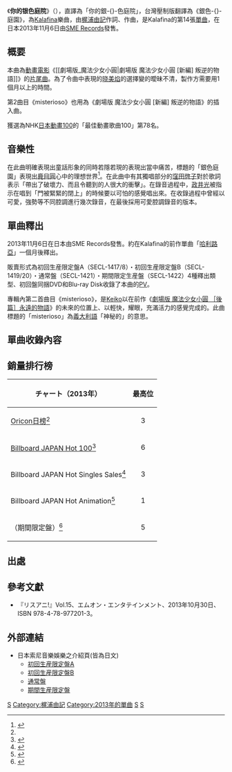 {{NoteTA
|1=zh-cn:你的银色庭院; zh-hk:妳的銀色庭院; zh-tw:銀色庭園; zh-sg:你的银色庭院;
}}
{{Infobox Single 
| Name            = 銀色庭園<br>{{lang|ja|君の銀の庭}}
| Artist          = [[Kalafina|Kalafina]]
| Album           = 
| A-side          =銀色庭園
| B-side          = misterioso<br />追憶
| Released        = 2013年11月6日
| Format          = [[單曲|MAXI單曲]]
| Recorded        = 
| Genre           = [[J-POP|J-POP]]、[[動畫歌曲|動畫歌曲]]
| Length          = 18分52秒<ref name="tower">{{Cite web|date=|url=http://tower.jp/item/3299259/|title=君の銀の庭 ［CD+DVD］＜初回生産限定盤A＞|work=|author=|publisher=[[タワーレコード|タワーレコード]]|accessdate=2013-11-15}}</ref>
| Label           = [[SME_Records|SME Records]]
| Writer          = [[梶浦由記|梶浦由記]]
| Producer        = 梶浦由記
| Certification   =
| Chart position  = * 3位{{smaller|（[[オリコンチャート|Oricon日榜]]）}}<ref name="oricon">{{Cite web|url=http://www.oricon.co.jp/prof/artist/442690/products/music/1042378/1/|title=君の銀の庭（初回生産限定盤A） |work=ORICON STYLE |author=|publisher=[[オリコン|オリコン]]|accessdate=2013-11-15}}</ref>
| Last single     = [[哈利路亞_(Kalafina單曲)|哈利路亞]]<br />（2013年）
| This single     = '''銀色庭園'''<br />（2013年）
| Next single     = [[heavenly_blue|heavenly blue]]<br />（2014年）
| Misc = 
}}
《'''你的银色庭院'''》（{{jpn|j='''君の銀の庭'''|kn=きみのぎんのにわ}}），直譯為「你的銀-{}-色庭院」，台灣壓制版翻譯為《銀色-{}-庭園》，為[[Kalafina|Kalafina]]樂曲，由[[梶浦由記|梶浦由記]]作詞、作曲，是Kalafina的第14張[[單曲|單曲]]，在日本2013年11月6日由[[SME_Records|SME Records]]發售。

== 概要 ==
本曲為[[動畫電影|動畫電影]]《[[劇場版_魔法少女小圓|劇場版 魔法少女小圓 [新編] 叛逆的物語]]》的[[主題曲|片尾曲]]。為了令曲中表現的[[晓美焰|晓美焰]]的選擇變的曖昧不清，製作方需要用1個月以上的時間{{sfn|リスアニ!|p=29}}。

第2曲目《misterioso》也用為《劇場版 魔法少女小圓 [新編] 叛逆的物語》的插入曲。

獲選為NHK[[日本動畫100|日本動畫100]]的「最佳動畫歌曲100」第78名。

== 音樂性 ==
在此曲明確表現出童話形象的同時若隱若現的表現出當中痛苦，標題的「銀色庭園」表現出[[鹿目圓|鹿目圓]]心中的理想世界<ref>{{Cite journal|journal=[[声優アニメディア|声優アニメディア]]|issue=2013年12月号|pages=|author=|date=2013-11-09|publisher=[[学研パブリッシング|学研パブリッシング]]}}</ref>。在此曲中有其獨唱部分的[[窪田啓子|窪田啓子]]對於歌詞表示「帶出了破壞力、而且令聽到的人很大的衝擊」。{{sfn|リスアニ!|p=21}}在錄音過程中，[[政井光|政井光]]被指示在唱到「門被緊緊的閉上」的時候要以可怕的感覺唱出來{{sfn|リスアニ!|p=22}}。在收錄過程中曾經以可愛，強勢等不同腔調進行幾次錄音，在最後採用可愛腔調錄音的版本{{sfn|リスアニ!|p=22}}。

== 單曲釋出 ==
2013年11月6日在日本由SME Records發售。約在Kalafina的前作單曲「[[哈利路亞_(Kalafina單曲)|哈利路亞]]」一個月後釋出。

販賣形式為初回生産限定盤A（SECL-1417/8）・初回生産限定盤B（SECL-1419/20）・通常盤（SECL-1421）・期間限定生産盤（SECL-1422）4種釋出類型、初回盤同捆DVD和Blu-ray Disk收錄了本曲的[[音樂影片|PV]]。

專輯內第二首曲目《misterioso》，是[[窪田啓子|Keiko]]以在前作《[[劇場版 魔法少女小圓|劇場版 魔法少女小圓
［後篇］永遠的物語]]》的未來的位置上、以輕快，耀眼，充滿活力的感覺完成的。此曲標題的「misterioso」為[[義大利語|義大利語]]「神秘的」的意思{{sfn|リスアニ!|p=23}}。

== 單曲收錄內容 ==
{{tracklist
| collapsed       = 
| headline        = CD單曲<ref name="tower" />
| extra_column    = 
| total_length    = 18:52

| all_writing     = 梶浦由記
| all_lyrics      = 
| all_music       = 
| all_arrangements = 梶浦由記

| writing_credits = 
| lyrics_credits  = 
| music_credits   = 

| title1          = 君の銀の庭
| note1           = 華納兄弟電影配給給電影『[[劇場版_魔法少女小圓|劇場版 魔法少女まどか☆マギカ [新編] 叛逆の物語]]』之片尾曲
| writer1         = 
| lyrics1         = 
| music1          = 
| extra1          = 
| length1         = 5:07

| title2          = misterioso
| note2           = 華納兄弟電影配給給電影『劇場版 魔法少女まどか☆マギカ [新編] 叛逆の物語』之插入曲
| writer2         = 
| lyrics2         =
| music2          = 
| extra2          = 
| length2         = 4:02

| title3          = 追憶 
| note3           = 
| writer3         = 
| lyrics3         = 
| music3          = 
| extra3          = 
| length3         = 4:37

| title4          = 君の銀の庭 〜instrumental〜
| note4           = 
| writer4         = 
| lyrics4         = 
| music4          = 
| extra4          = 
| length4         = 5:06
}}
{{tracklist
| collapsed       = 
| headline        = DVD（初回盤A）・BD（初回盤B）
| extra_column    =
| total_length    = 
| writing_credits = 
| lyrics_credits  = 
| music_credits   = 

| title1          = 君の銀の庭
| note1           = Music Video
}}

== 銷量排行榜 ==
{| class="wikitable" style="font-size:small;"
! チャート（2013年） !! 最高位
|-
| [[オリコンチャート|Oricon日榜]]<ref name="oricon" /> || style="text-align:center;"|3
|-
| [[ビルボード#Billboard_JAPANのチャート|Billboard JAPAN Hot 100]]<ref>{{Cite web|url=http://www.billboard-japan.com/charts/detail?a=hot100&year=2013&month=11&day=18|title=Billboard JAPAN Hot 100 2013/11/18 付け|work=[[ビルボード|Billboard JAPAN]]|author=|publisher=[[阪神コンテンツリンク|阪神コンテンツリンク]]|accessdate=2013-11-15}}</ref> || style="text-align:center;"|6
|-
| Billboard JAPAN Hot Singles Sales<ref>{{Cite web|url=http://www.billboard-japan.com/charts/detail?a=sales&year=2013&month=11&day=18|title=Billboard JAPAN Hot Singles Sales 2013/11/18 付け|work=Billboard JAPAN|author=|publisher=阪神コンテンツリンク|accessdate=2013-11-15}}</ref> || style="text-align:center;"|3
|-
| Billboard JAPAN Hot Animation<ref>{{Cite web|url=http://www.billboard-japan.com/charts/detail?a=anime&year=2013&month=11&day=18|title=Hot Animation 2013/11/18 付け|work=Billboard JAPAN|author=|publisher=阪神コンテンツリンク|accessdate=2013-11-15}}</ref> || style="text-align:center;"|1
|-
| {{tsl|ja|サウンドスキャンジャパン}}（期間限定盤）<ref>{{Cite web|url=http://www.phileweb.com/ranking/cd-top20/1780.html|title=週間 CDソフト TOP20 シングル ランキング TOP20 2013年11月4日〜2013年11月10日 調査分|work=Phile-web|publisher=[[音元出版|音元出版]]|accessdate=2013-11-15}}</ref> || style="text-align:center;"|5
|}

== 出處 ==
{{Reflist}}

== 參考文獻==
* 『リスアニ!』Vol.15、エムオン・エンタテインメント、2013年10月30日、 ISBN 978-4-78-977201-3。

== 外部連結 ==
* 日本索尼音樂娛樂之介紹頁(皆為日文)
** [http://www.sonymusic.co.jp/artist/kalafina/discography/SECL-1417 初回生産限定盤A]
** [http://www.sonymusic.co.jp/artist/kalafina/discography/SECL-1419 初回生産限定盤B]
** [http://www.sonymusic.co.jp/artist/kalafina/discography/SECL-1421 通常盤]
** [http://www.sonymusic.co.jp/artist/kalafina/discography/SECL-1422 期間生産限定盤]

{{Kalafina}}
{{魔法少女小圓}}
{{DEFAULTSORT:きみのきんのにわ}}

[[Category:Kalafina|S]]
[[Category:梶浦由記|Category:梶浦由記]]
[[Category:2013年的單曲|Category:2013年的單曲]]
[[Category:魔法少女小圓|S]]
[[Category:動畫電影主題曲|S]]